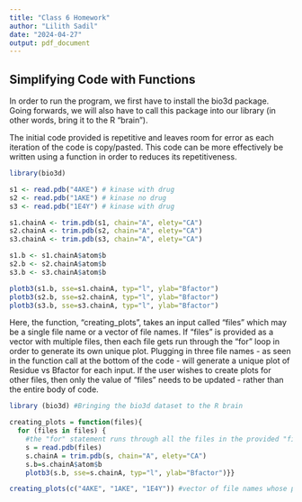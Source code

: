 ```yaml
---
title: "Class 6 Homework"
author: "Lilith Sadil"
date: "2024-04-27"
output: pdf_document
---
```


## Simplifying Code with Functions

In order to run the program, we first have to install the bio3d package. Going forwards, we will also have to call this package into our library (in other words, bring it to the R "brain").

The initial code provided is repetitive and leaves room for error as each iteration of the code is copy/pasted. This code can be more effectively be written using a function in order to reduces its repetitiveness.

```r
library(bio3d)

s1 <- read.pdb("4AKE") # kinase with drug
s2 <- read.pdb("1AKE") # kinase no drug
s3 <- read.pdb("1E4Y") # kinase with drug

s1.chainA <- trim.pdb(s1, chain="A", elety="CA")
s2.chainA <- trim.pdb(s2, chain="A", elety="CA")
s3.chainA <- trim.pdb(s3, chain="A", elety="CA")

s1.b <- s1.chainA$atom$b
s2.b <- s2.chainA$atom$b
s3.b <- s3.chainA$atom$b

plotb3(s1.b, sse=s1.chainA, typ="l", ylab="Bfactor")
plotb3(s2.b, sse=s2.chainA, typ="l", ylab="Bfactor")
plotb3(s3.b, sse=s3.chainA, typ="l", ylab="Bfactor")
```

Here, the function, "creating_plots", takes an input called "files" which may be a single file name or a vector of file names. If "files" is provided as a vector with multiple files, then each file gets run through the "for" loop in order to generate its own unique plot. Plugging in three file names - as seen in the function call at the bottom of the code - will generate a unique plot of Residue vs Bfactor for each input. If the user wishes to create plots for other files, then only the value of "files" needs to be updated - rather than the entire body of code.

```r

library (bio3d) #Bringing the bio3d dataset to the R brain 

creating_plots = function(files){
  for (files in files) { 
    #the "for" statement runs through all the files in the provided "files" vector/variable/list
    s = read.pdb(files) 
    s.chainA = trim.pdb(s, chain="A", elety="CA")
    s.b=s.chainA$atom$b
    plotb3(s.b, sse=s.chainA, typ="l", ylab="Bfactor")}}

creating_plots(c("4AKE", "1AKE", "1E4Y")) #vector of file names whose plots in bio3d will be made
```
